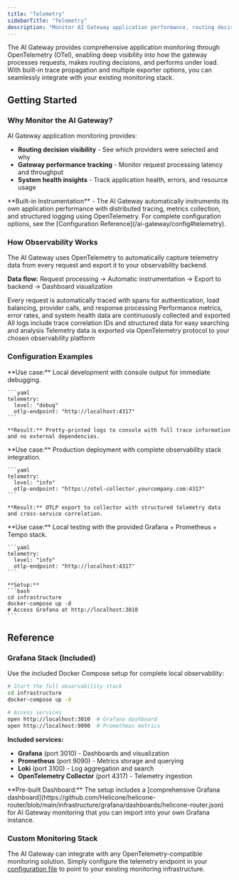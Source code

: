 ```yaml
---
title: "Telemetry"
sidebarTitle: "Telemetry"
description: "Monitor AI Gateway application performance, routing decisions, and system health with OpenTelemetry"
---
```


The AI Gateway provides comprehensive application monitoring through OpenTelemetry (OTel), enabling deep visibility into how the gateway processes requests, makes routing decisions, and performs under load. With built-in trace propagation and multiple exporter options, you can seamlessly integrate with your existing monitoring stack.

## Getting Started

### Why Monitor the AI Gateway?

AI Gateway application monitoring provides:
- **Routing decision visibility** - See which providers were selected and why
- **Gateway performance tracking** - Monitor request processing latency and throughput  
- **System health insights** - Track application health, errors, and resource usage

<Info>
  **Built-in Instrumentation** - The AI Gateway automatically instruments its own application performance with distributed tracing, metrics collection, and structured logging using OpenTelemetry.
</Info>

<Note>
  For complete configuration options, see the [Configuration Reference](/ai-gateway/config#telemetry).
</Note>

### How Observability Works

The AI Gateway uses OpenTelemetry to automatically capture telemetry data from every request and export it to your observability backend.

**Data flow:** Request processing → Automatic instrumentation → Export to backend → Dashboard visualization

<Steps>
  <Step title="Request Instrumentation">
    Every request is automatically traced with spans for authentication, load balancing, provider calls, and response processing
  </Step>
  
  <Step title="Metrics Collection">
    Performance metrics, error rates, and system health data are continuously collected and exported
  </Step>
  
  <Step title="Structured Logging">
    All logs include trace correlation IDs and structured data for easy searching and analysis
  </Step>
  
  <Step title="Backend Export">
    Telemetry data is exported via OpenTelemetry protocol to your chosen observability platform
  </Step>
</Steps>

### Configuration Examples

<Tabs>
  <Tab title="Development - Console Output">
    **Use case:** Local development with console output for immediate debugging.

    ```yaml
    telemetry:
      level: "debug"
      otlp-endpoint: "http://localhost:4317"
    ```
    
    **Result:** Pretty-printed logs to console with full trace information and no external dependencies.
  </Tab>

  <Tab title="Production - Full Stack">
    **Use case:** Production deployment with complete observability stack integration.

    ```yaml
    telemetry:
      level: "info"
      otlp-endpoint: "https://otel-collector.yourcompany.com:4317"
    ```
    
    **Result:** OTLP export to collector with structured telemetry data and cross-service correlation.
  </Tab>

  <Tab title="Local Testing - Docker Stack">
    **Use case:** Local testing with the provided Grafana + Prometheus + Tempo stack.

    ```yaml
    telemetry:
      level: "info"
      otlp-endpoint: "http://localhost:4317"
    ```
    
    **Setup:**
    ```bash
    cd infrastructure
    docker-compose up -d
    # Access Grafana at http://localhost:3010
    ```
  </Tab>
</Tabs>

## Reference

### Grafana Stack (Included)

Use the included Docker Compose setup for complete local observability:

```bash
# Start the full observability stack
cd infrastructure
docker-compose up -d

# Access services
open http://localhost:3010  # Grafana dashboard
open http://localhost:9090  # Prometheus metrics
```

**Included services:**
- **Grafana** (port 3010) - Dashboards and visualization
- **Prometheus** (port 9090) - Metrics storage and querying
- **Loki** (port 3100) - Log aggregation and search
- **OpenTelemetry Collector** (port 4317) - Telemetry ingestion

<Note>
  **Pre-built Dashboard:** The setup includes a [comprehensive Grafana dashboard](https://github.com/Helicone/helicone-router/blob/main/infrastructure/grafana/dashboards/helicone-router.json) for AI Gateway monitoring that you can import into your own Grafana instance.
</Note>

### Custom Monitoring Stack

The AI Gateway can integrate with any OpenTelemetry-compatible monitoring solution. Simply configure the telemetry endpoint in your [configuration file](/ai-gateway/config#telemetry) to point to your existing monitoring infrastructure.